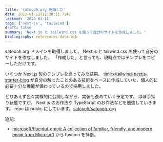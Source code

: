 ```yaml
---
title: 'satoooh.org 開設した'
date: 2023-01-11T12:38:11.714Z
lastmod: '2023-01-11'
tags: ['next-js', 'tailwind']
draft: false
summary: 'Next.js と tailwind.css を使って自分のサイトを作成しました。'
bibliography: references-data.bib
---
```


satoooh.org ドメインを取得しました。
Next.js と tailwind.css を使って自分のサイトを作成しました。
「作成した」と言っても、現時点ではテンプレをコピーしただけです。

いくつか Next.js 製のテンプレを漁ってみた結果、 [timlrx/tailwind-nextjs-starter-blog](https://github.com/timlrx/tailwind-nextjs-starter-blog) が自分の触ったことのある技術をベースに作成していた、個人的に必要十分な機能が備わっているので採用しました。

とりあえず色々実験的に公開しながら、実装も進めていく予定です。
ほぼ手探り状態ですが、 Next.js のお作法や TypeScript のお作法などを勉強していきます。
repo は public にしています。[satoooh/satoooh-org](https://github.com/satoooh/satoooh-org)

追記:

- [microsoft/fluentui-emoji: A collection of familiar, friendly, and modern emoji from Microsoft](https://github.com/microsoft/fluentui-emoji) から favicon を拝借。
